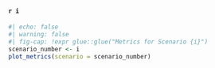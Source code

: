 #### `r i`

```r
#| echo: false
#| warning: false
#| fig-cap: !expr glue::glue("Metrics for Scenario {i}")
scenario_number <- i
plot_metrics(scenario = scenario_number)
```
